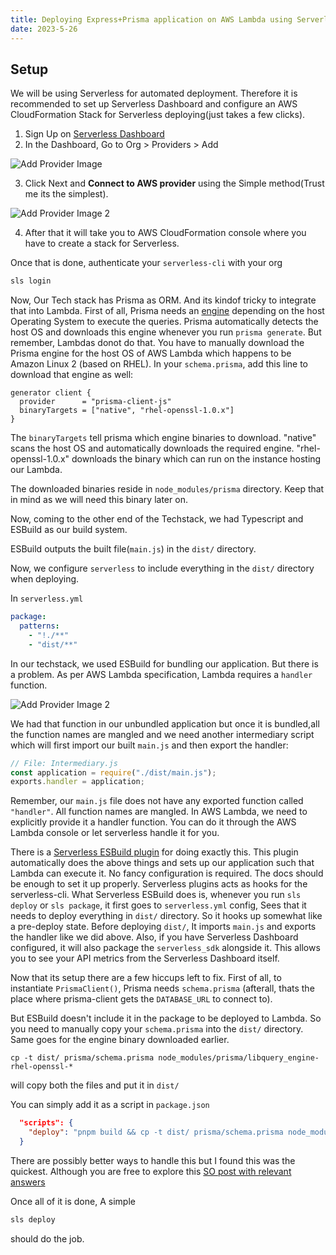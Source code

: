```yaml
---
title: Deploying Express+Prisma application on AWS Lambda using Serverless
date: 2023-5-26
---
```


## Setup

We will be using Serverless for automated deployment. Therefore it is
recommended to set up Serverless Dashboard and configure an AWS CloudFormation
Stack for Serverless deploying(just takes a few clicks).

1. Sign Up on [Serverless Dashboard](https://app.serverless.com/)
2. In the Dashboard, Go to Org > Providers > Add

![Add Provider Image](/post-006/pic1.jpeg)

3. Click Next and **Connect to AWS provider** using the Simple method(Trust me its the simplest).

![Add Provider Image 2](/post-006/pic2.jpeg)

4. After that it will take you to AWS CloudFormation console where you have to create a stack for Serverless.

Once that is done, authenticate your `serverless-cli` with your org

```sh
sls login
```

Now, Our Tech stack has Prisma as ORM. And its kindof tricky to integrate that into Lambda.
First of all, Prisma needs an [engine](https://www.prisma.io/docs/concepts/components/prisma-engines)
depending on the host Operating System to execute the queries. Prisma automatically detects the host OS
and downloads this engine whenever you run `prisma generate`. But remember, Lambdas donot do that. You
have to manually download the Prisma engine for the host OS of AWS Lambda which happens to be Amazon Linux 2
(based on RHEL). In your `schema.prisma`, add this line to download that engine as well:

```prisma
generator client {
  provider      = "prisma-client-js"
  binaryTargets = ["native", "rhel-openssl-1.0.x"]
}
```

The `binaryTargets` tell prisma which engine binaries to download. "native" scans the host OS and automatically
downloads the required engine. "rhel-openssl-1.0.x" downloads the binary which can run on the instance hosting our Lambda.

The downloaded binaries reside in `node_modules/prisma` directory. Keep that in mind as we will need this binary later on.

Now, coming to the other end of the Techstack, we had Typescript and ESBuild as our build system.

ESBuild outputs the built file(`main.js`) in the `dist/` directory.

Now, we configure `serverless` to include everything in the `dist/` directory when deploying.

In `serverless.yml`

```yml
package:
  patterns:
    - "!./**"
    - "dist/**"
```

In our techstack, we used ESBuild for bundling our application. But there is a problem. As per AWS Lambda specification,
Lambda requires a `handler` function. 

![Add Provider Image 2](/post-006/pic3.jpeg)

We had that function in our unbundled application but once it is bundled,all the function names are mangled and we need another intermediary script which will first import our
built `main.js` and then export the handler:

```js
// File: Intermediary.js
const application = require("./dist/main.js");
exports.handler = application;
```

Remember, our `main.js` file does not have any exported function called `"handler"`. All function names are mangled. In AWS Lambda, we need to explicitly provide it a handler function. You can do it through the AWS Lambda console or let serverless handle it for you.

There is a [Serverless ESBuild plugin](https://github.com/floydspace/serverless-esbuild/) for doing exactly this. This plugin
automatically does the above things and sets up our application such that Lambda can execute it. No fancy configuration
is required. The docs should be enough to set it up properly. Serverless plugins acts as hooks for the serverless-cli.
What Serverless ESBuild does is, whenever you run `sls deploy` or `sls package`, it first goes to `serverless.yml` config,
Sees that it needs to deploy everything in `dist/` directory. So it hooks up somewhat like a pre-deploy state. Before deploying `dist/`, It imports `main.js` and exports the handler like we did above. Also, if you have Serverless Dashboard
configured, it will also package the `serverless_sdk` alongside it. This allows you to see your API metrics from the Serverless Dashboard itself.

Now that its setup there are a few hiccups left to fix. First of all, to instantiate `PrismaClient()`,
Prisma needs `schema.prisma` (afterall, thats the place where prisma-client gets the `DATABASE_URL` to connect to).

But ESBuild doesn't include it in the package to be deployed to Lambda. So you need to manually copy your `schema.prisma` into the `dist/` directory. Same goes for the engine binary downloaded earlier.

```
cp -t dist/ prisma/schema.prisma node_modules/prisma/libquery_engine-rhel-openssl-*
```

will copy both the files
and put it in `dist/`

You can simply add it as a script in `package.json`

```json
  "scripts": {
    "deploy": "pnpm build && cp -t dist/ prisma/schema.prisma node_modules/prisma/libquery_engine-rhel-openssl-* && sls deploy",
  }
```

There are possibly better ways to handle this but I found this was the quickest. Although you are free to explore this
[SO post with relevant answers](https://stackoverflow.com/questions/73985623/package-files-into-specific-folder-of-application-bundle-when-deploying-to-aws-l)

Once all of it is done, A simple

```sh
sls deploy
```

should do the job.
